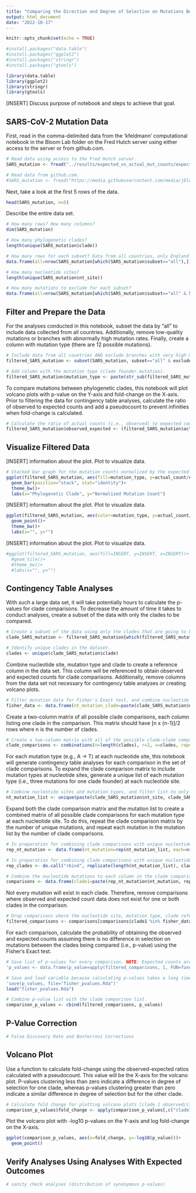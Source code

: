 ```yaml
---
title: "Comparing the Direction and Degree of Selection on Mutations Between SARS-CoV-2 Phylogenetic Clades"
output: html_document
date: "2022-10-17"
---
```


```r
knitr::opts_chunk$set(echo = TRUE)

#install.packages("data.table")
#install.packages("ggplot2")
#install.packages("stringr")
#install.packages("gtools")

library(data.table)
library(ggplot2)
library(stringr)
library(gtools)
```

[INSERT] Discuss purpose of notebook and steps to achieve that goal.

## SARS-CoV-2 Mutation Data

First, read in the comma-delimited data from the 'kfeldmann' computational notebook in the Bloom Lab folder on the Fred Hutch server using either access to the server or from github.com.

```r
# Read data using access to the Fred Hutch server.
SARS_mutation <- fread("../results/expected_vs_actual_mut_counts/expected_vs_actual_mut_counts.csv", sep=",", header=TRUE)

# Read data from github.com.
#SARS_mutation <- fread("https://media.githubusercontent.com/media/jbloomlab/SARS2-mut-rates/main/results/expected_vs_actual_mut_counts/expected_vs_actual_mut_counts.csv", sep=",", header=TRUE)
```

Next, take a look at the first 5 rows of the data.

```r
head(SARS_mutation, n=5)
```

Describe the entire data set.

```r
# How many rows? How many columns?
dim(SARS_mutation)

# How many phylogenetic clades?
length(unique(SARS_mutation$clade))

# How many rows for each subset? Data from all countries, only England or only the United States.
data.frame(all=nrow(SARS_mutation[which(SARS_mutation$subset=="all"),]), England=nrow(SARS_mutation[which(SARS_mutation$subset=="England"),]), USA=nrow(SARS_mutation[which(SARS_mutation$subset=="USA"),]))

# How many nucleotide sites?
length(unique(SARS_mutation$nt_site))

# How many mutations to exclude for each subset?
data.frame(all=nrow(SARS_mutation[which(SARS_mutation$subset=="all" & SARS_mutation$exclude=="TRUE"),]), England=nrow(SARS_mutation[which(SARS_mutation$subset=="England" & SARS_mutation$exclude=="TRUE"),]), USA=nrow(SARS_mutation[which(SARS_mutation$subset=="USA" & SARS_mutation$exclude=="TRUE"),]))
```

## Filter and Prepare the Data

For the analyses conducted in this notebook, subset the data by "all" to include data collected from all countries. Additionally, remove low-quality mutations or branches with abnormally high mutation rates. Finally, create a column with mutation type (there are 12 possible mutations).

```r
# Include data from all countries AND exclude branches with very high mutation rates and questionable mutations.
filtered_SARS_mutation <- subset(SARS_mutation, subset=="all" & exclude=="FALSE")

# Add column with the mutation type (clade founder.mutation).
filtered_SARS_mutation$mutation_type <- paste(str_sub(filtered_SARS_mutation$nt_mutation,1,1), ".", str_sub(filtered_SARS_mutation$nt_mutation,-1,-1), sep="")
```

To compare mutations between phylogenetic clades, this notebook will plot volcano plots with p-value on the Y-axis and fold-change on the X-axis. Prior to filtering the data for contingency table analyses, calculate the ratio of observed to expected counts and add a pseudocount to prevent infinities when fold-change is calculated.

```r
# Calculate the ratio of actual counts (i.e., observed) to expected counts (i.e., expected) with pseudocount of 0.5.
filtered_SARS_mutation$observed_expected <- (filtered_SARS_mutation$actual_count + 0.5)/(filtered_SARS_mutation$expected_count + 0.5)
```

## Visualize Filtered Data

[INSERT] information about the plot. Plot to visualize data.

```r
# Stacked bar graph for the mutation counts normalized by the expected mutation rate for each clade
ggplot(filtered_SARS_mutation, aes(fill=mutation_type, y=actual_count/expected_count, x=clade))+
  geom_bar(position="stack", stat="identity")+
  theme_bw()+
  labs(x="Phylogenetic Clade", y="Normalized Mutation Count")
```

[INSERT] information about the plot. Plot to visualize data.

```r
ggplot(filtered_SARS_mutation, aes(color=mutation_type, y=actual_count/expected_count, x=nt_site))+
  geom_point()+
  theme_bw()+
  labs(x="", y="")
```

[INSERT] information about the plot. Plot to visualize data.

```r
#ggplot(filtered_SARS_mutation, aes(fill=INSERT, y=INSERT, x=INSERT))+
  #geom_tile()+
  #theme_bw()+
  #labs(x="", y="")
```

## Contingency Table Analyses

With such a large data set, it will take potentially hours to calculate the p-values for clade comparisons. To decrease the amount of time it takes to conduct analyses, create a subset of the data with only the clades to be compared.

```r
# Create a subset of the data using only the clades that are going to be compared.
clade_SARS_mutation <- filtered_SARS_mutation[which(filtered_SARS_mutation$clade=="20A" | filtered_SARS_mutation$clade=="20B"),]

# Identify unique clades in the dataset.
clades <- unique(clade_SARS_mutation$clade)
```

Combine nucleotide site, mutation type and clade to create a reference column in the data set. This column will be referenced to obtain observed and expected counts for clade comparisons. Additionally, remove columns from the data set not necessary for contingency table analyses or creating volcano plots.

```r
# Filter mutation data for Fisher's Exact test, and combine nucleotide sites, mutation types and clades to make an iterative reference.
fisher_data <- data.frame(nt_mutation_clade=paste(clade_SARS_mutation$nt_site, clade_SARS_mutation$mutation_type, clade_SARS_mutation$clade, sep="_"), observed=clade_SARS_mutation$actual_count, expected=clade_SARS_mutation$expected_count, observed_expected=clade_SARS_mutation$observed_expected)
```

Create a two-column matrix of all possible clade comparisons, each column listing one clade in the comparison. This matrix should have [n x (n-1)]/2 rows where n is the number of clades.

```r
# Create a two-column matrix with all of the possible clade-clade comparisons (each row contains one comparison).
clade_comparisons <- combinations(n=length(clades), r=2, v=clades, repeats.allowed=FALSE)
```

For each mutation type (e.g., A -> T) at each nucleotide site, this notebook will generate contingency table analyses for each comparison in the set of clade comparisons. To expand the clade comparison matrix to include mutation types at nucleotide sites, generate a unique list of each mutation type (i.e., three mutations for one clade founder) at each nucleotide site.

```r
# Combine nucleotide sites and mutation types, and filter list to only include unique nucleotide mutations.
nt_mutation_list <- unique(paste(clade_SARS_mutation$nt_site, clade_SARS_mutation$mutation_type, sep="_"))
```

Expand both the clade comparison matrix and the mutation list to create a combined matrix of all possible clade comparisons for each mutation type at each nucleotide site. To do this, repeat the clade comparison matrix by the number of unique mutations, and repeat each mutation in the mutation list by the number of clade comparisons.

```r
# In preparation for combining clade comparisons with unique nucleotide mutations, repeat the nucleotide mutation list by the number of clade comparisons.
rep_nt_mutation <- data.frame(nt_mutation=rep(nt_mutation_list, each=nrow(clade_comparisons)))

# In preparation for combining clade comparisons with unique nucleotide mutations, repeat the clade comparison matrix by the number of unique nucleotide mutations.
rep_clades <- do.call("rbind", replicate(length(nt_mutation_list), clade_comparisons, simplify=FALSE))

# Combine the nucleotide mutations to each column in the clade comparison matrix to create a reference for the fisher data.
comparisons <- data.frame(clade1=paste(rep_nt_mutation$nt_mutation, rep_clades[,1], sep="_"), clade2=paste(rep_nt_mutation$nt_mutation, rep_clades[,2], sep="_"))
```

Not every mutation will exist in each clade. Therefore, remove comparisons where observed and expected count data does not exist for one or both clades in the comparison.

```r
# Drop comparisons where the nucleotide site, mutation type, clade reference does not exist in the observed-expected data frame.
filtered_comparisons <- comparisons[comparisons$clade1 %in% fisher_data$nt_mutation_clade & comparisons$clade2 %in% fisher_data$nt_mutation_clade,]
```

For each comparison, calculate the probability of obtaining the observed and expected counts assuming there is no difference in selection on mutations between the clades being compared (i.e., p-value) using the Fisher's Exact test.

```r
# Save list of p-values for every comparison. NOTE: Expected counts are not integers and are therefore rounded for the Fisher's Exact test.
'p_values <- data.frame(p_value=apply(filtered_comparisons, 1, FUN=function(c) {fisher.test(fisher_data[c(which(fisher_data$nt_mutation_clade==c[1]), which(fisher_data$nt_mutation_clade==c[2])), c("observed","expected")])$p.value}))'

# Save and load variable because calculating p-values takes a long time.
'save(p_values, file="fisher_pvalues.Rda")'
load("fisher_pvalues.Rda")

# Combine p-value list with the clade comparison list.
comparison_p_values <- cbind(filtered_comparisons, p_values)
```

## P-Value Correction

```r
# False Discovery Rate and Bonferroni Corrections

```

## Volcano Plot

Use a function to calculate fold-change using the observed-expected ratios calculated with a pseudocount. This value will be the X-axis for the volcano plot. P-values clustering less than zero indicate a difference in degree of selection for one clade, whereas p-values clustering greater than zero indicate a similar difference in degree of selection but for the other clade.

```r
# Calculate fold change for plotting volcano plots [clade 1 observed/clade 1 expected]/[clade 2 observed/clade 2 expected].
comparison_p_values$fold_change <- apply(comparison_p_values[,c("clade1","clade2")], 1, FUN=function(c) {foldchange(fisher_data[which(fisher_data$nt_mutation_clade==c[1]), "observed_expected"], fisher_data[which(fisher_data$nt_mutation_clade==c[2]), "observed_expected"])})
```

Plot the volcano plot with -log10 p-values on the Y-axis and log fold-change on the X-axis.

```r
ggplot(comparison_p_values, aes(x=fold_change, y=-log10(p_value)))+
  geom_point()
```

## Verify Analyses Using Analyses With Expected Outcomes

```r
# sanity check analyses (distribution of synonymous p-values)

```